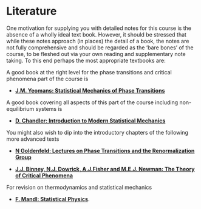 # Literature {#literature .unnumbered}

One motivation for supplying you with detailed notes for this
course is the absence of a wholly ideal text book. However, it should be
stressed that while these notes approach (in places) the detail of a
book, the notes are not fully comprehensive and should be regarded as
the 'bare bones' of the course, to be fleshed out via your own reading
and supplementary note taking. To this end perhaps the most appropriate
textbooks are:

A good book at the right level for the phase transitions and critical phenomena part of the course is

+ **[J.M. Yeomans: Statistical Mechanics of Phase Transitions](https://bris.on.worldcat.org/search/detail/24699159?queryString=yeomans%20statistical&clusterResults=true&stickyFacetsChecked=true&groupVariantRecords=false&newsArticles=off&bookReviews=off)**

A good book covering all aspects of this part of the course including non-equilibrium systems is

+ **[D. Chandler:  Introduction to Modern Statistical Mechanics](https://bris.on.worldcat.org/search/detail/941821555?queryString=chandler%20statistical&clusterResults=true&stickyFacetsChecked=true&groupVariantRecords=false&newsArticles=off&bookReviews=off)**

You might also wish to dip into the introductory chapters of the
following more advanced texts


+ **[N Goldenfeld: Lectures on Phase Transitions and the Renormalization Group](https://bris.on.worldcat.org/search/detail/25914535?queryString=Lectures%20on%20Phase%20Transitions%20and%20the%20Renormalization%20Group&clusterResults=true&stickyFacetsChecked=true&groupVariantRecords=false&newsArticles=off&bookReviews=off)** 


+ **[J.J. Binney, N.J. Dowrick, A.J.Fisher and M.E.J. Newman: The Theory of Critical Phenomena](https://bris.on.worldcat.org/search/detail/861559276?queryString=%20The%20Theory%20of%20Critical%20Phenomena&clusterResults=true&stickyFacetsChecked=true&groupVariantRecords=false&newsArticles=off&bookReviews=off)**

 For revision on thermodynamics and statistical mechanics

  + **[F. Mandl: Statistical Physics](https://bris.on.worldcat.org/search/detail/15487191?queryString=F.%20Mandl&clusterResults=true&stickyFacetsChecked=true&groupVariantRecords=false){.external target="_blank"}**. 